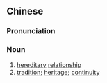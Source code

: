 {{also|传承关系}}
==Chinese==
{{zh-forms|s=传承关系|type=22}}

===Pronunciation===
{{zh-pron
|m=chuánchéng guānxì
|cat=n
}}

===Noun===
{{zh-noun}}

# [[hereditary]] [[relationship]]
# [[tradition]]; [[heritage]]; [[continuity]]
#: {{zh-x|文化 傳承關係|''cultural '''heritage'''''}}